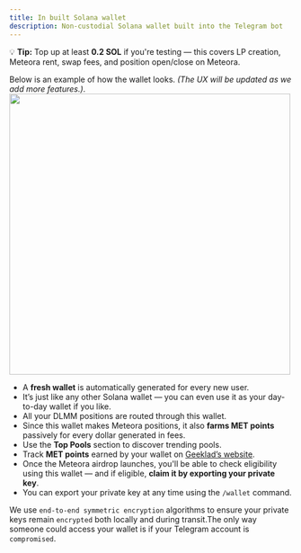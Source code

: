 ```yaml
---
title: In built Solana wallet
description: Non-custodial Solana wallet built into the Telegram bot
---
```


<Callout>💡 **Tip:** Top up at least **0.2 SOL** if you're testing — this covers LP creation, Meteora rent, swap fees, and position open/close on Meteora.</Callout>

Below is an example of how the wallet looks. *(The UX will be updated as we add more features.)*.
<img src="../../../wallet-main.png" width="500" height="500"></img>

- A **fresh wallet** is automatically generated for every new user.
- It’s just like any other Solana wallet — you can even use it as your day-to-day wallet if you like.
- All your DLMM positions are routed through this wallet.
- Since this wallet makes Meteora positions, it also **farms MET points** passively for every dollar generated in fees.
- Use the **Top Pools** section to discover trending pools.
- Track **MET points** earned by your wallet on [Geeklad’s website](https://geeklad.github.io/meteora-profit-analysis/).
- Once the Meteora airdrop launches, you'll be able to check eligibility using this wallet — and if eligible, **claim it by exporting your private key**.
- You can export your private key at any time using the `/wallet` command.

<Callout>We use `end-to-end symmetric encryption` algorithms to ensure your private keys remain `encrypted` both locally and during transit.The only way someone could access your wallet is if your Telegram account is `compromised`.</Callout>


